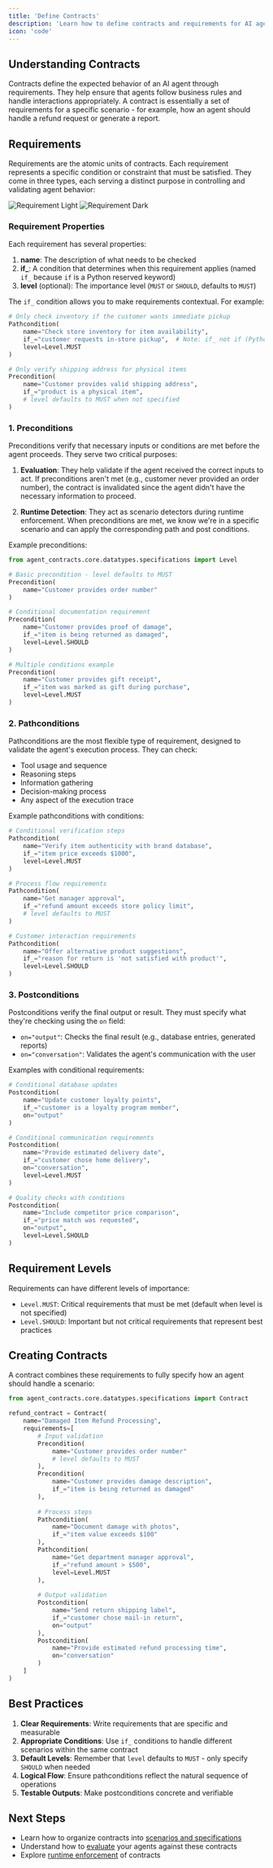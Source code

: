 ```yaml
---
title: 'Define Contracts'
description: 'Learn how to define contracts and requirements for AI agents'
icon: 'code'
---
```


## Understanding Contracts

Contracts define the expected behavior of an AI agent through requirements. They help ensure that agents follow business rules and handle interactions appropriately. A contract is essentially a set of requirements for a specific scenario - for example, how an agent should handle a refund request or generate a report.

## Requirements

Requirements are the atomic units of contracts. Each requirement represents a specific condition or constraint that must be satisfied. They come in three types, each serving a distinct purpose in controlling and validating agent behavior:

<img alt="Requirement Light" className="block dark:hidden" src="/images/requirement-types.png" />
<img alt="Requirement Dark" className="hidden dark:block" src="/images/requirement-types.png" />

### Requirement Properties

Each requirement has several properties:

1. **name**: The description of what needs to be checked
2. **if_**: A condition that determines when this requirement applies (named `if_` because `if` is a Python reserved keyword)
3. **level** (optional): The importance level (`MUST` or `SHOULD`, defaults to `MUST`)

The `if_` condition allows you to make requirements contextual. For example:

```python
# Only check inventory if the customer wants immediate pickup
Pathcondition(
    name="Check store inventory for item availability",
    if_="customer requests in-store pickup",  # Note: if_ not if (Python reserved word)
    level=Level.MUST
)

# Only verify shipping address for physical items
Precondition(
    name="Customer provides valid shipping address",
    if_="product is a physical item",
    # level defaults to MUST when not specified
)
```

### 1. Preconditions

Preconditions verify that necessary inputs or conditions are met before the agent proceeds. They serve two critical purposes:

1. **Evaluation**: They help validate if the agent received the correct inputs to act. If preconditions aren't met (e.g., customer never provided an order number), the contract is invalidated since the agent didn't have the necessary information to proceed.

2. **Runtime Detection**: They act as scenario detectors during runtime enforcement. When preconditions are met, we know we're in a specific scenario and can apply the corresponding path and post conditions.

Example preconditions:

```python
from agent_contracts.core.datatypes.specifications import Level

# Basic precondition - level defaults to MUST
Precondition(
    name="Customer provides order number"
)

# Conditional documentation requirement
Precondition(
    name="Customer provides proof of damage",
    if_="item is being returned as damaged",
    level=Level.SHOULD
)

# Multiple conditions example
Precondition(
    name="Customer provides gift receipt",
    if_="item was marked as gift during purchase",
    level=Level.MUST
)
```

### 2. Pathconditions

Pathconditions are the most flexible type of requirement, designed to validate the agent's execution process. They can check:
- Tool usage and sequence
- Reasoning steps
- Information gathering
- Decision-making process
- Any aspect of the execution trace

Example pathconditions with conditions:

```python
# Conditional verification steps
Pathcondition(
    name="Verify item authenticity with brand database",
    if_="item price exceeds $1000",
    level=Level.MUST
)

# Process flow requirements
Pathcondition(
    name="Get manager approval",
    if_="refund amount exceeds store policy limit",
    # level defaults to MUST
)

# Customer interaction requirements
Pathcondition(
    name="Offer alternative product suggestions",
    if_="reason for return is 'not satisfied with product'",
    level=Level.SHOULD
)
```

### 3. Postconditions

Postconditions verify the final output or result. They must specify what they're checking using the `on` field:

- `on="output"`: Checks the final result (e.g., database entries, generated reports)
- `on="conversation"`: Validates the agent's communication with the user

Examples with conditional requirements:

```python
# Conditional database updates
Postcondition(
    name="Update customer loyalty points",
    if_="customer is a loyalty program member",
    on="output"
)

# Conditional communication requirements
Postcondition(
    name="Provide estimated delivery date",
    if_="customer chose home delivery",
    on="conversation",
    level=Level.MUST
)

# Quality checks with conditions
Postcondition(
    name="Include competitor price comparison",
    if_="price match was requested",
    on="output",
    level=Level.SHOULD
)
```

## Requirement Levels

Requirements can have different levels of importance:

- `Level.MUST`: Critical requirements that must be met (default when level is not specified)
- `Level.SHOULD`: Important but not critical requirements that represent best practices

## Creating Contracts

A contract combines these requirements to fully specify how an agent should handle a scenario:

```python
from agent_contracts.core.datatypes.specifications import Contract

refund_contract = Contract(
    name="Damaged Item Refund Processing",
    requirements=[
        # Input validation
        Precondition(
            name="Customer provides order number"
            # level defaults to MUST
        ),
        Precondition(
            name="Customer provides damage description",
            if_="item is being returned as damaged"
        ),
        
        # Process steps
        Pathcondition(
            name="Document damage with photos",
            if_="item value exceeds $100"
        ),
        Pathcondition(
            name="Get department manager approval",
            if_="refund amount > $500",
            level=Level.MUST
        ),
        
        # Output validation
        Postcondition(
            name="Send return shipping label",
            if_="customer chose mail-in return",
            on="output"
        ),
        Postcondition(
            name="Provide estimated refund processing time",
            on="conversation"
        )
    ]
)
```

## Best Practices

1. **Clear Requirements**: Write requirements that are specific and measurable
2. **Appropriate Conditions**: Use `if_` conditions to handle different scenarios within the same contract
3. **Default Levels**: Remember that `level` defaults to `MUST` - only specify `SHOULD` when needed
4. **Logical Flow**: Ensure pathconditions reflect the natural sequence of operations
5. **Testable Outputs**: Make postconditions concrete and verifiable

## Next Steps

- Learn how to organize contracts into [scenarios and specifications](/define/specifications)
- Understand how to [evaluate](/evaluate/evaluation) your agents against these contracts
- Explore [runtime enforcement](/enforce/runtime) of contracts
